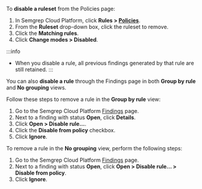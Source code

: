 To **disable a ruleset** from the Policies page:

1. In Semgrep Cloud Platform, click **Rules > [Policies](https://semgrep.dev/orgs/-/policies)**.
2. From the **Ruleset** drop-down box, click the ruleset to remove.
3. Click the <i class="fas fa-check-square"></i> **Matching rules**.
4. Click **Change modes > Disabled**.

:::info
- When you disable a rule, all previous findings generated by that rule are still retained.
:::

You can also **disable a rule** through the Findings page in both **Group by rule** and **No grouping** views. 

Follow these steps to remove a rule in the **Group by rule** view:

1. Go to the Semgrep Cloud Platform [Findings](https://semgrep.dev/orgs/-/findings?tab=open) page.
1. Next to a finding with status **Open**, click **<i class="fa-solid fa-window-restore"></i> Details**.
1. Click **Open > Disable rule...**.
1. Click the **Disable from policy** checkbox.
1. Click **Ignore**.

To remove a rule in the **No grouping** view, perform the following steps:

1. Go to the Semgrep Cloud Platform [Findings](https://semgrep.dev/orgs/-/findings?tab=open) page.
1. Next to a finding with status **Open**, click **Open > Disable rule... > Disable from policy**.
1. Click **Ignore**.
